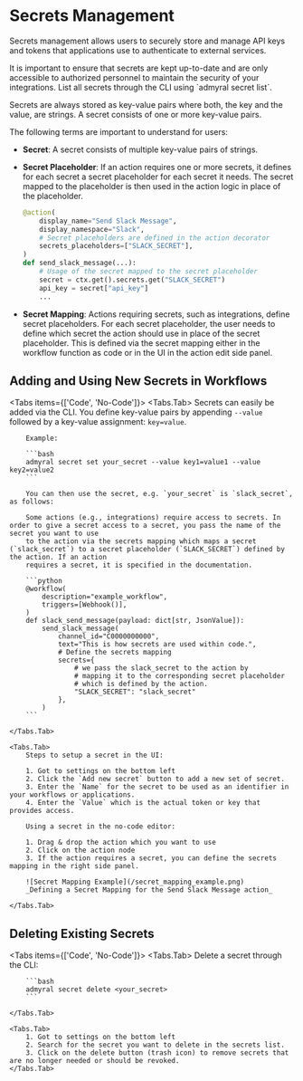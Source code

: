 
# Secrets Management

Secrets management allows users to securely store and manage API keys and tokens that applications use to authenticate to external services.

<Callout type="info">
	It is important to ensure that secrets are kept up-to-date and are only
	accessible to authorized personnel to maintain the security of your
	integrations.
</Callout>

<Callout type="info">
	List all secrets through the CLI using `admyral secret list`.
</Callout>

Secrets are always stored as key-value pairs where both, the key and the value, are strings. A secret consists of one or more key-value pairs.

The following terms are important to understand for users:

-   **Secret**: A secret consists of multiple key-value pairs of strings.

-   **Secret Placeholder**: If an action requires one or more secrets, it defines for each secret a secret placeholder for each secret it needs. The secret mapped to the placeholder is then used in the action logic in place of the placeholder.

    ```python
    @action(
    	display_name="Send Slack Message",
    	display_namespace="Slack",
    	# Secret placeholders are defined in the action decorator
    	secrets_placeholders=["SLACK_SECRET"],
    )
    def send_slack_message(...):
    	# Usage of the secret mapped to the secret placeholder
    	secret = ctx.get().secrets.get("SLACK_SECRET")
    	api_key = secret["api_key"]
    	...
    ```

-   **Secret Mapping**: Actions requiring secrets, such as integrations, define secret placeholders. For each secret placeholder, the user needs to define which secret the action should use in place of the secret placeholder. This is defined via
    the secret mapping either in the workflow function as code or in the UI in the action edit side panel.

## Adding and Using New Secrets in Workflows

<Tabs items={['Code', 'No-Code']}>
    <Tabs.Tab>
		Secrets can easily be added via the CLI. You define key-value pairs by appending `--value` followed by a key-value assignment: `key=value`.

    	Example:

    	```bash
    	admyral secret set your_secret --value key1=value1 --value key2=value2
    	```

    	You can then use the secret, e.g. `your_secret` is `slack_secret`, as follows:

    	Some actions (e.g., integrations) require access to secrets. In order to give a secret access to a secret, you pass the name of the secret you want to use
    	to the action via the secrets mapping which maps a secret (`slack_secret`) to a secret placeholder (`SLACK_SECRET`) defined by the action. If an action
    	requires a secret, it is specified in the documentation.

    	```python
    	@workflow(
    		description="example_workflow",
    		triggers=[Webhook()],
    	)
    	def slack_send_message(payload: dict[str, JsonValue]):
    		send_slack_message(
    			channel_id="C0000000000",
    			text="This is how secrets are used within code.",
    			# Define the secrets mapping
    			secrets={
    				# we pass the slack_secret to the action by
    				# mapping it to the corresponding secret placeholder
    				# which is defined by the action.
    				"SLACK_SECRET": "slack_secret"
    			},
    		)
    	```

  	</Tabs.Tab>

  	<Tabs.Tab>
		Steps to setup a secret in the UI:
		
		1. Got to settings on the bottom left
		2. Click the `Add new secret` button to add a new set of secret.
		3. Enter the `Name` for the secret to be used as an identifier in your workflows or applications.
		4. Enter the `Value` which is the actual token or key that provides access.

    	Using a secret in the no-code editor:

    	1. Drag & drop the action which you want to use
    	2. Click on the action node
    	3. If the action requires a secret, you can define the secrets mapping in the right side panel.

    	![Secret Mapping Example](/secret_mapping_example.png)
    	_Defining a Secret Mapping for the Send Slack Message action_

  	</Tabs.Tab>
</Tabs>

## Deleting Existing Secrets

<Tabs items={['Code', 'No-Code']}>
    <Tabs.Tab>
        Delete a secret through the CLI:

    	```bash
    	admyral secret delete <your_secret>
    	```

  	</Tabs.Tab>

  	<Tabs.Tab>
		1. Got to settings on the bottom left
		2. Search for the secret you want to delete in the secrets list.
		3. Click on the delete button (trash icon) to remove secrets that are no longer needed or should be revoked.
  	</Tabs.Tab>
</Tabs>
